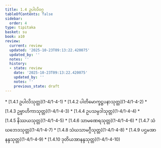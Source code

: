 ```yaml
---
title: 1.4 ဥပါလိဝဂ္ဂ
tableOfContents: false
sidebar:
  order: 4
type: tipitaka
basket: su
book: a10
review:
  current: review
  updated: '2025-10-23T09:13:22.420075'
  updated_by: ''
  notes: ''
  history:
  - state: review
    date: '2025-10-23T09:13:22.420075'
    updated_by: ''
    notes: ''
    previous_state: draft
---
```



<ReviewStatus review={frontmatter.review} showDetails={true} />

<HypothesisAnnotation frontmatter={frontmatter} />

<DynamicBreadcrumb />



<TableOfContents book="a10" section="1.4">
* [1.4.1 ဥပါလိသုတ္တ](1-4/1-4-1)
* [1.4.2 ပါတိမောက္ခဋ္ဌပနာသုတ္တ](1-4/1-4-2)
* [1.4.3 ဥဗ္ဗာဟိကာသုတ္တ](1-4/1-4-3)
* [1.4.4 ဥပသမ္ပဒါသုတ္တ](1-4/1-4-4)
* [1.4.5 နိဿယသုတ္တ](1-4/1-4-5)
* [1.4.6 သာမဏေရသုတ္တ](1-4/1-4-6)
* [1.4.7 သံဃဘေဒသုတ္တ](1-4/1-4-7)
* [1.4.8 သံဃသာမဂ္ဂီသုတ္တ](1-4/1-4-8)
* [1.4.9 ပဌမအာနန္ဒသုတ္တ](1-4/1-4-9)
* [1.4.10 ဒုတိယအာနန္ဒသုတ္တ](1-4/1-4-10)
</TableOfContents>